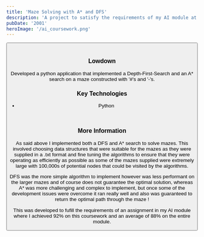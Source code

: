```yaml
---
title: 'Maze Solving with A* and DFS'
description: 'A project to satisfy the requirements of my AI module at University'
pubDate: '2001'
heroImage: '/ai_coursework.png'
---
```



<Button link="https://github.com/HarryFindlay03/ECM2423_CA" text="Repository Link"/>

<br/>

### Lowdown
Developed a python application that implemented a Depth-First-Search and an A* search on a maze constructed with '#'s and '-'s.

### Key Technologies
- Python

<br/>

### More Information
As said above I implemented both a DFS and A* search to solve mazes. This involved choosing data structures that were suitable for the mazes
as they were supplied in a .txt format and fine tuning the algorithms to ensure that they were operating as efficiently as possible as some of the mazes supplied
were extremely large with 100,000s of potential nodes that could be visited by the algorithms.

DFS was the more simple algorithm to implement however was less performant on the larger mazes and of course does not guarantee the optimal solution, whereas A*
was more challenging and complex to implement, but once some of the development issues were overcome it ran really well and also was guaranteed to return the optimal path
through the maze !

This was developed to fufill the requirements of an assignment in my AI module where I achieved 92% on this coursework and an average of 88% on the entire module.
